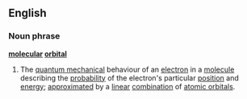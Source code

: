 ==English==
===Noun phrase===
'''[[molecular]] [[orbital]]'''
{{wikipedia}}
#The [[quantum mechanics|quantum mechanical]] behaviour of an [[electron]] in a [[molecule]] describing the [[probability]] of the electron's particular [[position]] and [[energy]]; [[approximate]]d by a [[linear]] [[combination]] of [[atomic orbital]]s.